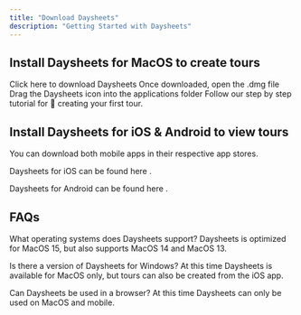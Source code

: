 ```yaml
---
title: "Download Daysheets"
description: "Getting Started with Daysheets"
---
```


## Install Daysheets for MacOS to create tours

Click here to download Daysheets
Once downloaded, open the .dmg file
Drag the Daysheets icon into the applications folder
Follow our step by step tutorial for 🚌 creating your first tour.

## Install Daysheets for iOS & Android to view tours

You can download both mobile apps in their respective app stores.

Daysheets for iOS can be found here .

Daysheets for Android can be found here .

## FAQs

What operating systems does Daysheets support?
Daysheets is optimized for MacOS 15, but also supports MacOS 14 and MacOS 13.

Is there a version of Daysheets for Windows?
At this time Daysheets is available for MacOS only, but tours can also be created from the iOS app.

Can Daysheets be used in a browser?
At this time Daysheets can only be used on MacOS and mobile.
